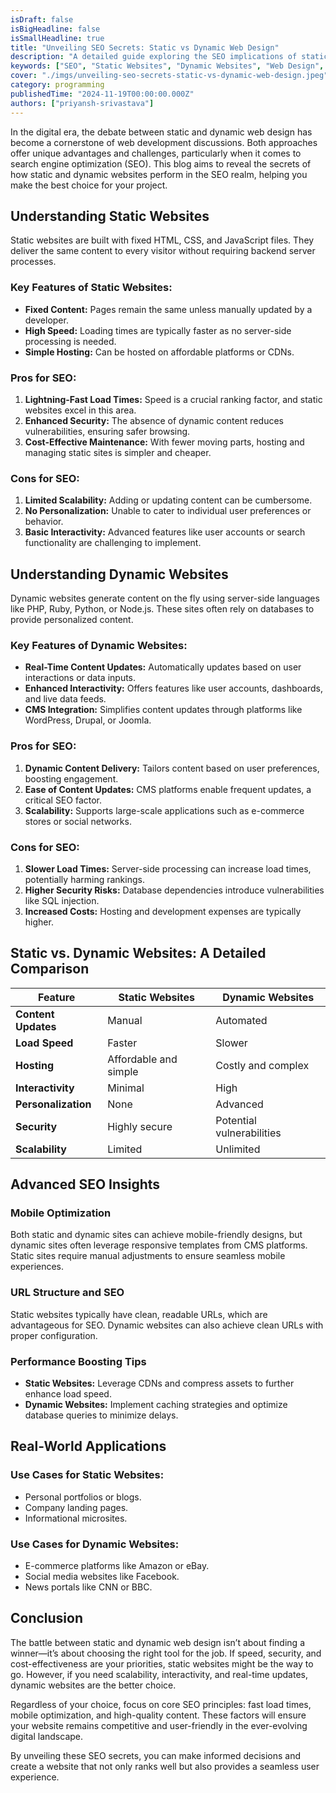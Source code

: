 ```yaml
---
isDraft: false
isBigHeadline: false
isSmallHeadline: true
title: "Unveiling SEO Secrets: Static vs Dynamic Web Design"
description: "A detailed guide exploring the SEO implications of static and dynamic web designs."
keywords: ["SEO", "Static Websites", "Dynamic Websites", "Web Design", "SEO Secrets"]
cover: "./imgs/unveiling-seo-secrets-static-vs-dynamic-web-design.jpeg"
category: programming
publishedTime: "2024-11-19T00:00:00.000Z"
authors: ["priyansh-srivastava"]
---
```


In the digital era, the debate between static and dynamic web design has become a cornerstone of web development discussions. Both approaches offer unique advantages and challenges, particularly when it comes to search engine optimization (SEO). This blog aims to reveal the secrets of how static and dynamic websites perform in the SEO realm, helping you make the best choice for your project.

## Understanding Static Websites

Static websites are built with fixed HTML, CSS, and JavaScript files. They deliver the same content to every visitor without requiring backend server processes.

### Key Features of Static Websites:
- **Fixed Content:** Pages remain the same unless manually updated by a developer.
- **High Speed:** Loading times are typically faster as no server-side processing is needed.
- **Simple Hosting:** Can be hosted on affordable platforms or CDNs.

### Pros for SEO:
1. **Lightning-Fast Load Times:** Speed is a crucial ranking factor, and static websites excel in this area.
2. **Enhanced Security:** The absence of dynamic content reduces vulnerabilities, ensuring safer browsing.
3. **Cost-Effective Maintenance:** With fewer moving parts, hosting and managing static sites is simpler and cheaper.

### Cons for SEO:
1. **Limited Scalability:** Adding or updating content can be cumbersome.
2. **No Personalization:** Unable to cater to individual user preferences or behavior.
3. **Basic Interactivity:** Advanced features like user accounts or search functionality are challenging to implement.

## Understanding Dynamic Websites

Dynamic websites generate content on the fly using server-side languages like PHP, Ruby, Python, or Node.js. These sites often rely on databases to provide personalized content.

### Key Features of Dynamic Websites:
- **Real-Time Content Updates:** Automatically updates based on user interactions or data inputs.
- **Enhanced Interactivity:** Offers features like user accounts, dashboards, and live data feeds.
- **CMS Integration:** Simplifies content updates through platforms like WordPress, Drupal, or Joomla.

### Pros for SEO:
1. **Dynamic Content Delivery:** Tailors content based on user preferences, boosting engagement.
2. **Ease of Content Updates:** CMS platforms enable frequent updates, a critical SEO factor.
3. **Scalability:** Supports large-scale applications such as e-commerce stores or social networks.

### Cons for SEO:
1. **Slower Load Times:** Server-side processing can increase load times, potentially harming rankings.
2. **Higher Security Risks:** Database dependencies introduce vulnerabilities like SQL injection.
3. **Increased Costs:** Hosting and development expenses are typically higher.

## Static vs. Dynamic Websites: A Detailed Comparison

| Feature               | Static Websites                     | Dynamic Websites                   |
|-----------------------|-------------------------------------|-------------------------------------|
| **Content Updates**   | Manual                              | Automated                           |
| **Load Speed**        | Faster                              | Slower                              |
| **Hosting**           | Affordable and simple               | Costly and complex                  |
| **Interactivity**     | Minimal                             | High                                |
| **Personalization**   | None                                | Advanced                            |
| **Security**          | Highly secure                       | Potential vulnerabilities           |
| **Scalability**       | Limited                             | Unlimited                           |

## Advanced SEO Insights

### Mobile Optimization
Both static and dynamic sites can achieve mobile-friendly designs, but dynamic sites often leverage responsive templates from CMS platforms. Static sites require manual adjustments to ensure seamless mobile experiences.

### URL Structure and SEO
Static websites typically have clean, readable URLs, which are advantageous for SEO. Dynamic websites can also achieve clean URLs with proper configuration.

### Performance Boosting Tips
- **Static Websites:** Leverage CDNs and compress assets to further enhance load speed.
- **Dynamic Websites:** Implement caching strategies and optimize database queries to minimize delays.

## Real-World Applications

### Use Cases for Static Websites:
- Personal portfolios or blogs.
- Company landing pages.
- Informational microsites.

### Use Cases for Dynamic Websites:
- E-commerce platforms like Amazon or eBay.
- Social media websites like Facebook.
- News portals like CNN or BBC.

## Conclusion

The battle between static and dynamic web design isn’t about finding a winner—it’s about choosing the right tool for the job. If speed, security, and cost-effectiveness are your priorities, static websites might be the way to go. However, if you need scalability, interactivity, and real-time updates, dynamic websites are the better choice.

Regardless of your choice, focus on core SEO principles: fast load times, mobile optimization, and high-quality content. These factors will ensure your website remains competitive and user-friendly in the ever-evolving digital landscape.

By unveiling these SEO secrets, you can make informed decisions and create a website that not only ranks well but also provides a seamless user experience.
